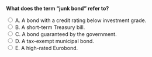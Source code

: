 ::: {.question-block}

<form onsubmit="event.preventDefault(); checkAnswer('module6_mcq_q82')" data-correct-answer="A">
<strong style="display: block;">What does the term “junk bond” refer to?</strong>

<label><input type="radio" name="module6_mcq_q82" value="A"> A. A bond with a credit rating below investment grade.</label><br>
<label><input type="radio" name="module6_mcq_q82" value="B"> B. A short-term Treasury bill.</label><br>
<label><input type="radio" name="module6_mcq_q82" value="C"> C. A bond guaranteed by the government.</label><br>
<label><input type="radio" name="module6_mcq_q82" value="D"> D. A tax-exempt municipal bond.</label><br>
<label><input type="radio" name="module6_mcq_q82" value="E"> E. A high-rated Eurobond.</label><br>
</form>

<div id="feedback-module6_mcq_q82" class="feedback" style="display:none;">
✅ Correct: A. Junk bonds are speculative-grade securities with higher yields and higher risk of default.
</div>

:::
